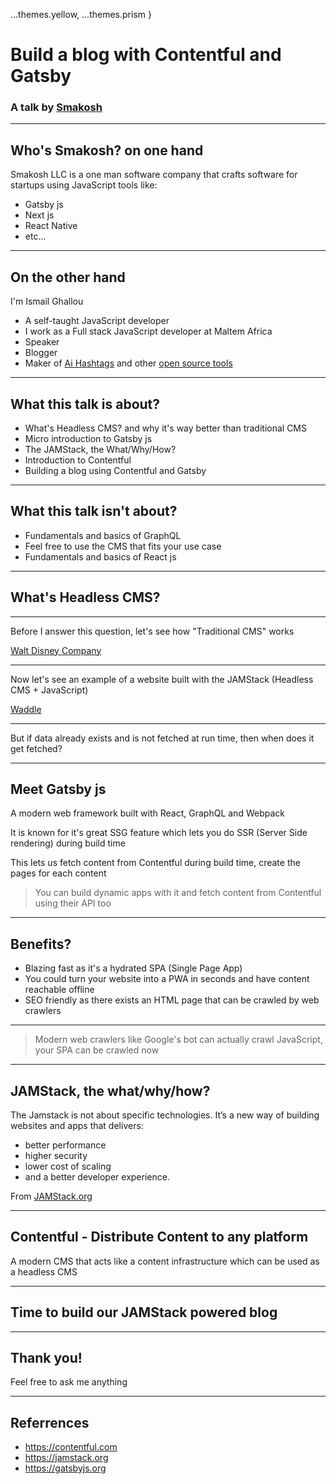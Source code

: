 
<Head>
  <title>Build a blog with Contentful and Gatsby</title>
  <meta name="twitter:card" content="summary_large_image" />
  <meta name="twitter:site" content="@smakosh" />
  <meta name="twitter:title" content="Build a blog with Contentful and Gatsby" />
  <meta name="twitter:description" content="A talk by Smakosh" />
  <meta name="twitter:image" content="https://2020.css-grids-talk.talks.smakosh.com/images/cover.png" />
</Head>

  ...themes.yellow,
  ...themes.prism
}

# Build a blog with Contentful and Gatsby

### A talk by [Smakosh](https://smakosh.com)

---

## Who's Smakosh? on one hand

Smakosh LLC is a one man software company that crafts software for startups using JavaScript tools like:

- Gatsby js
- Next js
- React Native
- etc...

---

## On the other hand

I'm Ismail Ghallou

- A self-taught JavaScript developer
- I work as a Full stack JavaScript developer at Maltem Africa
- Speaker
- Blogger
- Maker of [Ai Hashtags](https://ai-hashtags.com) and other [open source tools](https://github.com/smakosh)

---

## What this talk is about?

- What's Headless CMS? and why it's way better than traditional CMS
- Micro introduction to Gatsby js
- The JAMStack, the What/Why/How?
- Introduction to Contentful
- Building a blog using Contentful and Gatsby

---

## What this talk isn't about?

- Fundamentals and basics of GraphQL
- Feel free to use the CMS that fits your use case
- Fundamentals and basics of React js

---

## What's Headless CMS?

---

Before I answer this question, let's see how "Traditional CMS" works

[Walt Disney Company](https://thewaltdisneycompany.com/)

---

Now let's see an example of a website built with the JAMStack (Headless CMS + JavaScript)

[Waddle](https://www.waddle.com.au/)

---

But if data already exists and is not fetched at run time, then when does it get fetched?

---

## Meet Gatsby js

A modern web framework built with React, GraphQL and Webpack

It is known for it's great SSG feature which lets you do SSR (Server Side rendering) during build time

This lets us fetch content from Contentful during build time, create the pages for each content

> You can build dynamic apps with it and fetch content from Contentful using their API too

---

## Benefits?

<Steps>

- Blazing fast as it's a hydrated SPA (Single Page App)
- You could turn your website into a PWA in seconds and have content reachable offline
- SEO friendly as there exists an HTML page that can be crawled by web crawlers

</Steps>

---

> Modern web crawlers like Google's bot can actually crawl JavaScript, your SPA can be crawled now

---

## JAMStack, the what/why/how?

The Jamstack is not about specific technologies. It’s a new way of building websites and apps that delivers:

- better performance
- higher security
- lower cost of scaling
- and a better developer experience.

From [JAMStack.org](https://jamstack.org)

---

## Contentful - Distribute Content to any platform

A modern CMS that acts like a content infrastructure which can be used as a headless CMS

---

## Time to build our JAMStack powered blog

---

## Thank you!

Feel free to ask me anything

---

## Referrences

- https://contentful.com
- https://jamstack.org
- https://gatsbyjs.org
